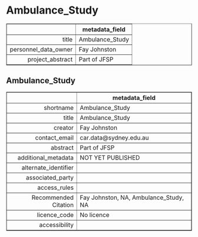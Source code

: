 Ambulance_Study
===
<!-- html table generated in R 3.6.0 by xtable 1.8-4 package -->
<!-- Fri May 22 19:14:20 2020 -->
<table border=1>
<tr> <th>  </th> <th> metadata_field </th>  </tr>
  <tr> <td align="right"> title </td> <td> Ambulance_Study </td> </tr>
  <tr> <td align="right"> personnel_data_owner </td> <td> Fay Johnston </td> </tr>
  <tr> <td align="right"> project_abstract </td> <td> Part of JFSP </td> </tr>
   </table>



Ambulance_Study
---
<!-- html table generated in R 3.6.0 by xtable 1.8-4 package -->
<!-- Fri May 22 19:14:20 2020 -->
<table border=1>
<tr> <th>  </th> <th> metadata_field </th>  </tr>
  <tr> <td align="right"> shortname </td> <td> Ambulance_Study </td> </tr>
  <tr> <td align="right"> title </td> <td> Ambulance_Study </td> </tr>
  <tr> <td align="right"> creator </td> <td> Fay Johnston </td> </tr>
  <tr> <td align="right"> contact_email </td> <td> car.data@sydney.edu.au </td> </tr>
  <tr> <td align="right"> abstract </td> <td> Part of JFSP </td> </tr>
  <tr> <td align="right"> additional_metadata </td> <td> NOT YET PUBLISHED </td> </tr>
  <tr> <td align="right"> alternate_identifier </td> <td>  </td> </tr>
  <tr> <td align="right"> associated_party </td> <td>  </td> </tr>
  <tr> <td align="right"> access_rules </td> <td>  </td> </tr>
  <tr> <td align="right"> Recommended Citation </td> <td> Fay Johnston, NA, Ambulance_Study, NA </td> </tr>
  <tr> <td align="right"> licence_code </td> <td> No licence </td> </tr>
  <tr> <td align="right"> accessibility </td> <td>  </td> </tr>
   </table>


